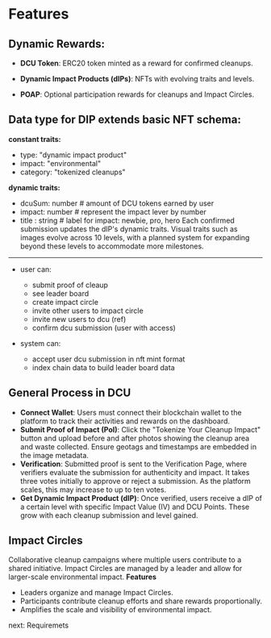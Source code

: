# Features

## Dynamic Rewards:

- **DCU Token**: ERC20 token minted as a reward for confirmed cleanups.

- **Dynamic Impact Products (dIPs)**: NFTs with evolving traits and levels.

- **POAP**: Optional participation rewards for cleanups and Impact Circles.

## Data type for DIP extends basic NFT schema:

**constant traits:**
- type: "dynamic impact product"
- impact: "environmental"
- category: "tokenized cleanups"

**dynamic traits:**
- dcuSum: number # amount of DCU tokens earned by user
- impact: number # represent the impact lever by number
- title : string # label for impact: newbie, pro, hero
Each confirmed submission updates the dIP's dynamic traits. Visual traits such as images evolve across 10 levels, with a planned system for expanding beyond these levels to accommodate more milestones.

---

- user can:

  - submit proof of cleaup
  - see leader board
  - create impact circle
  - invite other users to impact circle
  - invite new users to dcu (ref)
  - confirm dcu submission (user with access)

- system can:
  - accept user dcu submission in nft mint format
  - index chain data to build leader board data

## General Process in DCU
- **Connect Wallet**: Users must connect their blockchain wallet to the platform to track their activities and rewards on the dashboard.
- **Submit Proof of Impact (PoI)**: Click the "Tokenize Your Cleanup Impact" button and upload before and after photos showing the cleanup area and waste collected. Ensure geotags and timestamps are embedded in the image metadata.
- **Verification**: Submitted proof is sent to the Verification Page, where verifiers evaluate the submission for authenticity and impact. It takes three votes initially to approve or reject a submission. As the platform scales, this may increase to up to ten votes.
- **Get Dynamic Impact Product (dIP)**: Once verified, users receive a dIP of a certain level with specific Impact Value (IV) and DCU Points. These grow with each cleanup submission and level gained.

## Impact Circles
Collaborative cleanup campaigns where multiple users contribute to a shared initiative. Impact Circles are managed by a leader and allow for larger-scale environmental impact.
**Features**
- Leaders organize and manage Impact Circles.
- Participants contribute cleanup efforts and share rewards proportionally.
- Amplifies the scale and visibility of environmental impact.
<nav className='flex items-center justify-end space-x-2'>
  <ArrowRight />
  <Link href='/requirements'>next: Requiremets</Link>
</nav>
